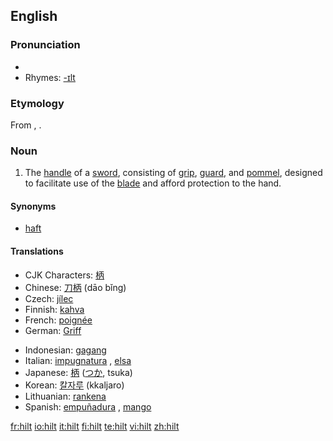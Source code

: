 ==English==

===Pronunciation===
*{{audio|en-us-hilt.ogg|Audio (US)}}
*Rhymes: [[Rhymes:English:-ɪlt|-ɪlt]]

===Etymology===
From {{etyl|ang|en}} {{term|hilt|lang=ang}}, {{term|hilte|lang=ang}}.

===Noun===
{{en-noun}}

#The [[handle]] of a [[sword]], consisting of [[grip]], [[guard]], and [[pommel]], designed to facilitate use of the [[blade]] and afford protection to the hand.

====Synonyms====
*[[haft]]

====Translations====
{{trans-top|grip of a sword}}
*CJK Characters: [[柄]]
*Chinese: [[刀柄]] (dāo bǐng)
*Czech: [[jílec]] {{m}}
*Finnish: [[kahva]]
*French: [[poignée]] {{f}}
*German: [[Griff]] {{m}}
{{trans-mid}}
*Indonesian: [[gagang]]
*Italian: [[impugnatura]] {{f}}, [[elsa]] {{f}}
*Japanese: [[柄]] ([[つか]], tsuka)
*Korean: [[칼자루]] (kkaljaro)
*Lithuanian: [[rankena]] {{f}}
*Spanish: [[empuñadura]] {{f}}, [[mango]] {{m}}
{{trans-bottom}}

[[fr:hilt]]
[[io:hilt]]
[[it:hilt]]
[[fi:hilt]]
[[te:hilt]]
[[vi:hilt]]
[[zh:hilt]]